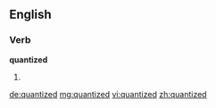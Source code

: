 ==English==

===Verb===
'''quantized'''

# {{past of|quantize}}

[[de:quantized]]
[[mg:quantized]]
[[vi:quantized]]
[[zh:quantized]]